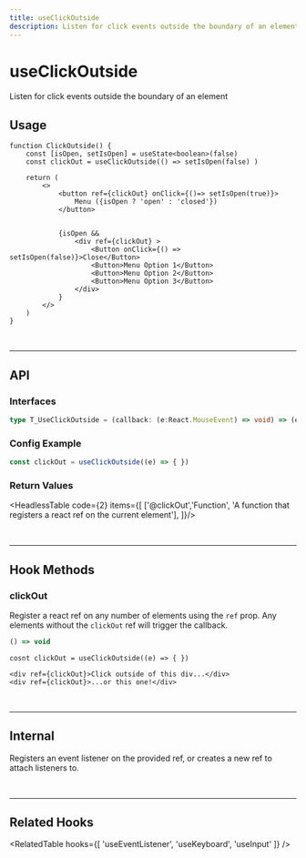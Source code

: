 ```yaml
---
title: useClickOutside
description: Listen for click events outside the boundary of an element
---
```



# 

<MainText>
<h1>useClickOutside</h1>
Listen for click events outside the boundary of an element
</MainText>

<!--meta-section-break-->






## Usage



<Tabs>

<TabItem value='sim' label="Simple">

```tsx live 
function ClickOutside() {
    const [isOpen, setIsOpen] = useState<boolean>(false)
    const clickOut = useClickOutside(() => setIsOpen(false) )

    return (
        <>
            <button ref={clickOut} onClick={()=> setIsOpen(true)}>
                Menu ({isOpen ? 'open' : 'closed'})
            </button>


            {isOpen &&
                <div ref={clickOut} >
                    <Button onClick={() => setIsOpen(false)}>Close</Button>
                    <Button>Menu Option 1</Button>
                    <Button>Menu Option 2</Button>
                    <Button>Menu Option 3</Button>
                </div>
            }
        </>
    )
}
``` 

</TabItem>


</Tabs>











<br />
<hr />

<!--=========================================================================-->

## API 


### Interfaces

```ts
type T_UseClickOutside = (callback: (e:React.MouseEvent) => void) => (el:any) => void;
```



### Config Example

```ts
const clickOut = useClickOutside((e) => { })
```




### Return Values

<HeadlessTable code={2} items={[
    ['@clickOut','Function', 'A function that registers a react ref on the current element'],
]}/>







<br />
<hr />

<!--=========================================================================-->



## Hook Methods

<Card>

### clickOut
Register a react ref on any number of elements using the `ref` prop. Any elements without the `clickOut`
ref will trigger the callback.

```ts
() => void 
```
```tsx
cosnt clickOut = useClickOutside((e) => { })

<div ref={clickOut}>Click outside of this div...</div>
<div ref={clickOut}>...or this one!</div>
```

</Card>



<br />
<hr />

<!--=========================================================================-->



## Internal

<StatusBadge status={0} />

Registers an event listener on the provided ref, or creates a new ref to attach 
listeners to.





<br />
<hr />

<!--=========================================================================-->



## Related Hooks


<RelatedTable hooks={[
  'useEventListener', 'useKeyboard', 'useInput'
]} />



<!-- 
ignore:
    ## Hook Methods
-->